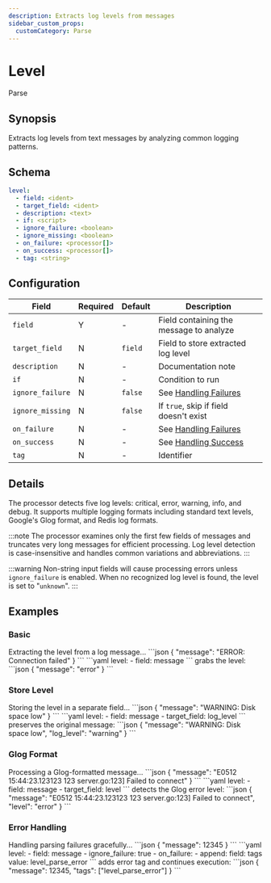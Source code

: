 ```yaml
---
description: Extracts log levels from messages
sidebar_custom_props: 
  customCategory: Parse
---
```


# Level

<span className="theme-doc-version-badge badge badge--primary">Parse</span>

## Synopsis

Extracts log levels from text messages by analyzing common logging patterns.

## Schema

```yaml {2}
level:
  - field: <ident>
  - target_field: <ident>
  - description: <text>
  - if: <script>
  - ignore_failure: <boolean>
  - ignore_missing: <boolean>
  - on_failure: <processor[]>
  - on_success: <processor[]>
  - tag: <string>
```

## Configuration

|Field|Required|Default|Description|
|---|---|---|---|
|`field`|Y|-|Field containing the message to analyze|
|`target_field`|N|`field`|Field to store extracted log level|
|`description`|N|-|Documentation note|
|`if`|N|-|Condition to run|
|`ignore_failure`|N|`false`|See [Handling Failures](../handling-failures.mdx)|
|`ignore_missing`|N|`false`|If `true`, skip if field doesn't exist|
|`on_failure`|N|-|See [Handling Failures](../handling-failures.mdx)|
|`on_success`|N|-|See [Handling Success](../handling-success.mdx)|
|`tag`|N|-|Identifier|

## Details

The processor detects five log levels: critical, error, warning, info, and debug. It supports multiple logging formats including standard text levels, Google's Glog format, and Redis log formats.

:::note
The processor examines only the first few fields of messages and truncates very long messages for efficient processing. Log level detection is case-insensitive and handles common variations and abbreviations.
:::

:::warning
Non-string input fields will cause processing errors unless `ignore_failure` is enabled. When no recognized log level is found, the level is set to "`unknown`".
:::

## Examples

### Basic

<ExampleGrid>
  <CommentCol>
    Extracting the level from a log message...
  </CommentCol>
  <CodeCol>
    ```json
    {
      "message": "ERROR: Connection failed"
    }
    ```
    ```yaml
    level:
      - field: message
    ```
  </CodeCol>
  <CommentCol>
    grabs the level:
  </CommentCol>
  <CodeCol>
    ```json
    {
      "message": "error"
    }
    ```
  </CodeCol>
</ExampleGrid>

### Store Level

<ExampleGrid>
  <CommentCol>
    Storing the level in a separate field...
  </CommentCol>
  <CodeCol>
    ```json
    {
      "message": "WARNING: Disk space low"
    }
    ```
    ```yaml
    level:
      - field: message
      - target_field: log_level
    ```
  </CodeCol>
  <CommentCol>
    preserves the original message:
  </CommentCol>
  <CodeCol>
    ```json
    {
      "message": "WARNING: Disk space low",
      "log_level": "warning"
    }
    ```
  </CodeCol>
</ExampleGrid>

### Glog Format

<ExampleGrid>
  <CommentCol>
    Processing a Glog-formatted message...
  </CommentCol>
  <CodeCol>
    ```json
    {
      "message": "E0512 15:44:23.123123 123 server.go:123] Failed to connect"
    }
    ```
    ```yaml
    level:
      - field: message
      - target_field: level
    ```
  </CodeCol>
  <CommentCol>
    detects the Glog error level:
  </CommentCol>
  <CodeCol>
    ```json
    {
      "message": "E0512 15:44:23.123123 123 server.go:123] Failed to connect",
      "level": "error"
    }
    ```
  </CodeCol>
</ExampleGrid>

### Error Handling

<ExampleGrid>
  <CommentCol>
    Handling parsing failures gracefully...
  </CommentCol>
  <CodeCol>
    ```json
    {
      "message": 12345
    }
    ```
    ```yaml
    level:
      - field: message
      - ignore_failure: true
      - on_failure:
          - append:
              field: tags
              value: level_parse_error
    ```
  </CodeCol>
  <CommentCol>
    adds error tag and continues execution:
  </CommentCol>
  <CodeCol>
    ```json
    {
      "message": 12345,
      "tags": ["level_parse_error"]
    }
    ```
  </CodeCol>
</ExampleGrid>
